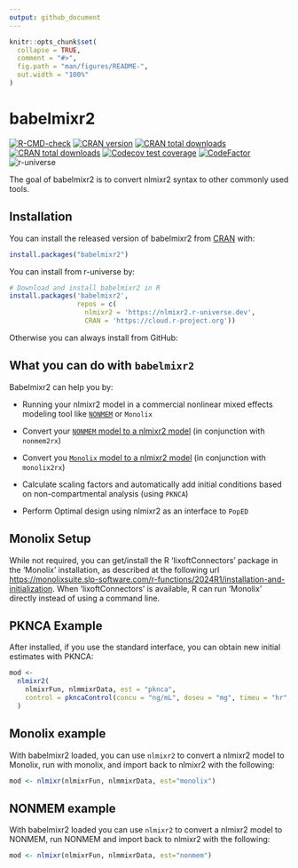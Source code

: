 ```yaml
---
output: github_document
---
```


<!-- README.md is generated from README.Rmd. Please edit that file -->

```r
knitr::opts_chunk$set(
  collapse = TRUE,
  comment = "#>",
  fig.path = "man/figures/README-",
  out.width = "100%"
)
```

# babelmixr2

<!-- badges: start -->
[![R-CMD-check](https://github.com/nlmixr2/babelmixr2/actions/workflows/R-CMD-check.yaml/badge.svg)](https://github.com/nlmixr2/babelmixr2/actions/workflows/R-CMD-check.yaml)
[![CRAN version](http://www.r-pkg.org/badges/version/babelmixr2)](https://cran.r-project.org/package=babelmixr2)
[![CRAN total downloads](https://cranlogs.r-pkg.org/badges/grand-total/babelmixr2)](https://cran.r-project.org/package=babelmixr2)
[![CRAN total downloads](https://cranlogs.r-pkg.org/badges/babelmixr2)](https://cran.r-project.org/package=babelmixr2)
[![Codecov test coverage](https://codecov.io/gh/nlmixr2/babelmixr2/graph/badge.svg)](https://app.codecov.io/gh/nlmixr2/babelmixr2)
[![CodeFactor](https://www.codefactor.io/repository/github/nlmixr2/babelmixr2/badge)](https://www.codefactor.io/repository/github/nlmixr2/babelmixr2)
![r-universe](https://nlmixr2.r-universe.dev/badges/babelmixr2)
<!-- badges: end -->

The goal of babelmixr2 is to convert nlmixr2 syntax to other commonly
used tools.

## Installation

You can install the released version of
babelmixr2 from [CRAN](https://CRAN.R-project.org) with:

``` r
install.packages("babelmixr2")
```

You can install from r-universe by:

``` r
# Download and install babelmixr2 in R
install.packages('babelmixr2',
                 repos = c(
                   nlmixr2 = 'https://nlmixr2.r-universe.dev',
                   CRAN = 'https://cloud.r-project.org'))
```

Otherwise you can always install from GitHub:

## What you can do with `babelmixr2`

Babelmixr2 can help you by:

 - Running your nlmixr2 model in a commercial nonlinear mixed effects
   modeling tool like [`NONMEM`](https://nlmixr2.github.io/babelmixr2/articles/running-nonmem.html) or `Monolix`

 - Convert your [`NONMEM` model to a nlmixr2
   model](https://nlmixr2.github.io/nonmem2rx/articles/convert-nlmixr2.html)
   (in conjunction with `nonmem2rx`)

 - Convert you [`Monolix` model to a nlmixr2
   model](https://nlmixr2.github.io/monolix2rx/articles/convert-nlmixr2.html)
   (in conjunction with `monolix2rx`)

 - Calculate scaling factors and automatically add initial conditions
   based on non-compartmental analysis (using `PKNCA`)

 - Perform Optimal design using nlmixr2 as an interface to `PopED`

## Monolix Setup

While not required, you can get/install the R 'lixoftConnectors' package in the
'Monolix' installation, as described at the following url
<https://monolixsuite.slp-software.com/r-functions/2024R1/installation-and-initialization>. When
'lixoftConnectors' is available, R can run 'Monolix' directly instead of using a
command line.

## PKNCA Example

After installed, if you use the standard interface, you can obtain new
initial estimates with PKNCA:

```r
mod <-
  nlmixr2(
    nlmixrFun, nlmmixrData, est = "pknca",
    control = pkncaControl(concu = "ng/mL", doseu = "mg", timeu = "hr", volumeu = "L")
  )
```

##  Monolix example

With babelmixr2 loaded, you can use `nlmixr2` to convert a nlmixr2
model to Monolix, run with monolix, and import back to nlmixr2 with
the following:

```r
mod <- nlmixr(nlmixrFun, nlmmixrData, est="monolix")
```

## NONMEM example

With babelmixr2 loaded you can use `nlmixr2` to convert a nlmixr2
model to NONMEM, run NONMEM and import back to nlmixr2 with the
following:

```r
mod <- nlmixr(nlmixrFun, nlmmixrData, est="nonmem")
```
